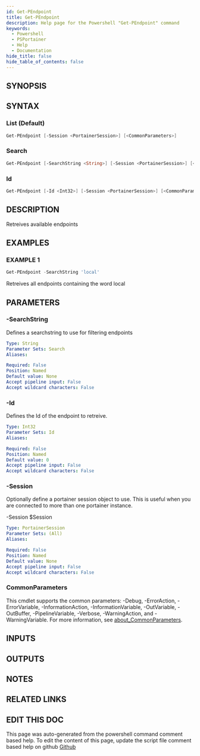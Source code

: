 ```yaml
---
id: Get-PEndpoint
title: Get-PEndpoint
description: Help page for the Powershell "Get-PEndpoint" command
keywords:
  - Powershell
  - PSPortainer
  - Help
  - Documentation
hide_title: false
hide_table_of_contents: false
---
```


## SYNOPSIS

## SYNTAX

### List (Default)

```powershell
Get-PEndpoint [-Session <PortainerSession>] [<CommonParameters>]
```

### Search

```powershell
Get-PEndpoint [-SearchString <String>] [-Session <PortainerSession>] [<CommonParameters>]
```

### Id

```powershell
Get-PEndpoint [-Id <Int32>] [-Session <PortainerSession>] [<CommonParameters>]
```

## DESCRIPTION

Retreives available endpoints

## EXAMPLES

### EXAMPLE 1

```powershell
Get-PEndpoint -SearchString 'local'
```

Retreives all endpoints containing the word local

## PARAMETERS

### -SearchString

Defines a searchstring to use for filtering endpoints

```yaml
Type: String
Parameter Sets: Search
Aliases:

Required: False
Position: Named
Default value: None
Accept pipeline input: False
Accept wildcard characters: False
```

### -Id

Defines the Id of the endpoint to retreive.

```yaml
Type: Int32
Parameter Sets: Id
Aliases:

Required: False
Position: Named
Default value: 0
Accept pipeline input: False
Accept wildcard characters: False
```

### -Session

Optionally define a portainer session object to use.
This is useful when you are connected to more than one portainer instance.

-Session $Session

```yaml
Type: PortainerSession
Parameter Sets: (All)
Aliases:

Required: False
Position: Named
Default value: None
Accept pipeline input: False
Accept wildcard characters: False
```

### CommonParameters

This cmdlet supports the common parameters: -Debug, -ErrorAction, -ErrorVariable, -InformationAction, -InformationVariable, -OutVariable, -OutBuffer, -PipelineVariable, -Verbose, -WarningAction, and -WarningVariable. For more information, see [about_CommonParameters](http://go.microsoft.com/fwlink/?LinkID=113216).

## INPUTS

## OUTPUTS

## NOTES

## RELATED LINKS

## EDIT THIS DOC 

This page was auto-generated from the powershell command comment based help. To edit the content of this page, update the script file comment based help on github [Github](https://github.com/hanpq/)
